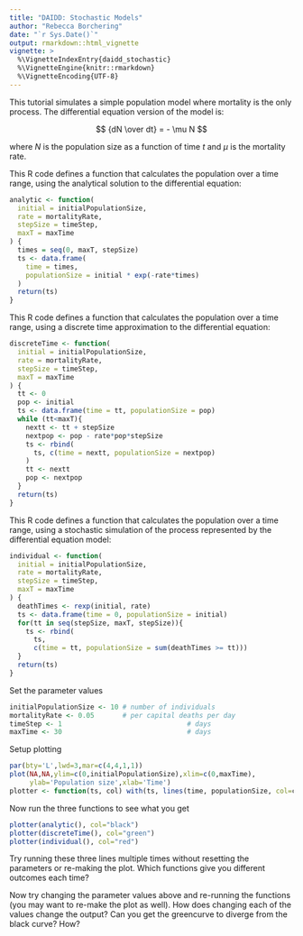 ```yaml
---
title: "DAIDD: Stochastic Models"
author: "Rebecca Borchering"
date: "`r Sys.Date()`"
output: rmarkdown::html_vignette
vignette: >
  %\VignetteIndexEntry{daidd_stochastic}
  %\VignetteEngine{knitr::rmarkdown}
  %\VignetteEncoding{UTF-8}
---
```


This tutorial simulates a simple population model where mortality is the only process. The differential equation version of the model is:

$$
{dN \over dt} = - \mu N
$$

where $N$ is the population size as a function of time $t$ and $\mu$ is the mortality rate.

This R code defines a function that calculates the population over a time range, using the analytical solution to the differential equation:
```r
analytic <- function(
  initial = initialPopulationSize,
  rate = mortalityRate,
  stepSize = timeStep,
  maxT = maxTime
) {
  times = seq(0, maxT, stepSize)
  ts <- data.frame(
    time = times,
    populationSize = initial * exp(-rate*times)
  )
  return(ts)
}
```

This R code defines a function that calculates the population over a time range, using a discrete time approximation to the differential equation:
```r
discreteTime <- function(
  initial = initialPopulationSize,
  rate = mortalityRate,
  stepSize = timeStep,
  maxT = maxTime
) {
  tt <- 0
  pop <- initial
  ts <- data.frame(time = tt, populationSize = pop)
  while (tt<maxT){
    nextt <- tt + stepSize
    nextpop <- pop - rate*pop*stepSize
    ts <- rbind(
      ts, c(time = nextt, populationSize = nextpop)
    )
    tt <- nextt
    pop <- nextpop
  }
  return(ts)
}
```

This R code defines a function that calculates the population over a time range, using a stochastic simulation of the process represented by the differential equation model:
```r
individual <- function(
  initial = initialPopulationSize,
  rate = mortalityRate,
  stepSize = timeStep,
  maxT = maxTime
) {
  deathTimes <- rexp(initial, rate)
  ts <- data.frame(time = 0, populationSize = initial)
  for(tt in seq(stepSize, maxT, stepSize)){
    ts <- rbind(
      ts,
      c(time = tt, populationSize = sum(deathTimes >= tt)))
  }
  return(ts)
}
```

Set the parameter values
```r
initialPopulationSize <- 10 # number of individuals
mortalityRate <- 0.05       # per capital deaths per day
timeStep <- 1								# days
maxTime <- 30								# days
```

Setup plotting
```r
par(bty='L',lwd=3,mar=c(4,4,1,1))
plot(NA,NA,ylim=c(0,initialPopulationSize),xlim=c(0,maxTime),
     ylab='Population size',xlab='Time')
plotter <- function(ts, col) with(ts, lines(time, populationSize, col=col))
```

Now run the three functions to see what you get
```r
plotter(analytic(), col="black")
plotter(discreteTime(), col="green")
plotter(individual(), col="red")
```

Try running these three lines multiple times without resetting the parameters or re-making the plot.  Which functions give you different outcomes each time?

Now try changing the parameter values above and re-running the functions (you may want to re-make the plot as well). How does changing each of the values change the output? Can you get the greencurve to diverge from the black curve? How?
